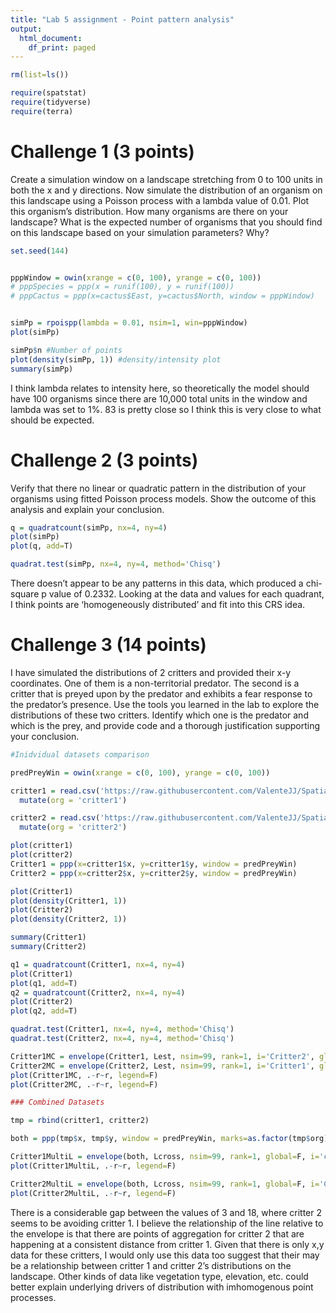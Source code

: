 ---
title: "Lab 5 assignment - Point pattern analysis"
output:
  html_document:
    df_print: paged
---

```{r, warning=F, error=F, message=F}
rm(list=ls())

require(spatstat)
require(tidyverse)
require(terra)

```


# Challenge 1 (3 points)

Create a simulation window on a landscape stretching from 0 to 100 units in both the x and y directions. Now simulate the distribution of an organism on this landscape using a Poisson process with a lambda value of 0.01. Plot this organism's distribution. How many organisms are there on your landscape? What is the expected number of organisms that you should find on this landscape based on your simulation parameters? Why?

```{r}


set.seed(144)


pppWindow = owin(xrange = c(0, 100), yrange = c(0, 100))
# pppSpecies = ppp(x = runif(100), y = runif(100))
# pppCactus = ppp(x=cactus$East, y=cactus$North, window = pppWindow)


simPp = rpoispp(lambda = 0.01, nsim=1, win=pppWindow)
plot(simPp)

simPp$n #Number of points
plot(density(simPp, 1)) #density/intensity plot
summary(simPp)
```

I think lambda relates to intensity here, so theoretically the model should have 100 organisms since there are 10,000 total units in the window and lambda was set to 1%. 83 is pretty close so I think this is very close to what should be expected. 

# Challenge 2 (3 points)

Verify that there no linear or quadratic pattern in the distribution of your organisms using fitted Poisson process models. Show the outcome of this analysis and explain your conclusion.

```{r}
q = quadratcount(simPp, nx=4, ny=4)
plot(simPp)
plot(q, add=T)

quadrat.test(simPp, nx=4, ny=4, method='Chisq')
```

There doesn't appear to be any patterns in this data, which produced a chi-square p value of 0.2332. Looking at the data and values for each quadrant, I think points are 'homogeneously distributed' and fit into this CRS idea.

# Challenge 3 (14 points)

I have simulated the distributions of 2 critters and provided their x-y coordinates. One of them is a non-territorial predator. The second is a critter that is preyed upon by the predator and exhibits a fear response to the predator's presence. Use the tools you learned in the lab to explore the distributions of these two critters. Identify which one is the predator and which is the prey, and provide code and a thorough justification supporting your conclusion.


```{r}
#Inidvidual datasets comparison

predPreyWin = owin(xrange = c(0, 100), yrange = c(0, 100))

critter1 = read.csv('https://raw.githubusercontent.com/ValenteJJ/SpatialEcology/main/Week5/species1.csv') %>% 
  mutate(org = 'critter1')

critter2 = read.csv('https://raw.githubusercontent.com/ValenteJJ/SpatialEcology/main/Week5/species2.csv') %>% 
  mutate(org = 'critter2')

plot(critter1)
plot(critter2)
Critter1 = ppp(x=critter1$x, y=critter1$y, window = predPreyWin)
Critter2 = ppp(x=critter2$x, y=critter2$y, window = predPreyWin)

plot(Critter1)
plot(density(Critter1, 1))
plot(Critter2)
plot(density(Critter2, 1))

summary(Critter1)
summary(Critter2)

q1 = quadratcount(Critter1, nx=4, ny=4)
plot(Critter1)
plot(q1, add=T)
q2 = quadratcount(Critter2, nx=4, ny=4)
plot(Critter2)
plot(q2, add=T)

quadrat.test(Critter1, nx=4, ny=4, method='Chisq')
quadrat.test(Critter2, nx=4, ny=4, method='Chisq')

Critter1MC = envelope(Critter1, Lest, nsim=99, rank=1, i='Critter2', global=F)
Critter2MC = envelope(Critter2, Lest, nsim=99, rank=1, i='Critter1', global=F)
plot(Critter1MC, .-r~r, legend=F)
plot(Critter2MC, .-r~r, legend=F)

### Combined Datasets

tmp = rbind(critter1, critter2)

both = ppp(tmp$x, tmp$y, window = predPreyWin, marks=as.factor(tmp$org))

Critter1MultiL = envelope(both, Lcross, nsim=99, rank=1, global=F, i='critter1', j='critter2', simulate = expression(rlabel(both)))
plot(Critter1MultiL, .-r~r, legend=F)

Critter2MultiL = envelope(both, Lcross, nsim=99, rank=1, global=F, i='Critter2', j='Critter1', simulate = expression(rlabel(both)))
plot(Critter2MultiL, .-r~r, legend=F)


```

There is a considerable gap between the values of 3 and 18, where critter 2 seems to be avoiding critter 1. I believe the relationship of the line relative to the envelope is that there are points of aggregation for critter 2 that are happening at a consistent distance from critter 1. Given that there is only x,y data for these critters, I would only use this data too suggest that their may be a relationship between critter 1 and critter 2's distributions on the landscape. Other kinds of data like vegetation type, elevation, etc. could better explain underlying drivers of distribution with imhomogenous point processes.